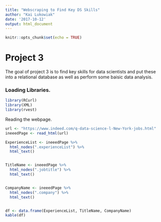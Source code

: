 ```yaml
---
title: "Webscraping to Find Key DS Skills"
author: "Kai Lukowiak"
date: '2017-10-12'
output: html_document
---
```


```r
knitr::opts_chunk$set(echo = TRUE)
```

# Project 3

The goal of project 3 is to find key skills for data scientists and put these into a relational database as well as perform some baisic data analysis.

### Loading Libraries.

```r
library(RCurl)
library(XML)
library(rvest)

```

Reading the webpage.
```r


url <- "https://www.indeed.com/q-data-science-l-New-York-jobs.html"
ineeedPage <- read_html(url)

ExperienceList <- ineeedPage %>%
  html_nodes(".experienceList") %>%
  html_text()


TitleName <- ineeedPage %>%
  html_nodes(".jobtitle") %>%
  html_text()


CompanyName <- ineeedPage %>%
  html_nodes(".company") %>%
  html_text()


df <- data.frame(ExperienceList, TitleName, CompanyName)
kable(df)
```

